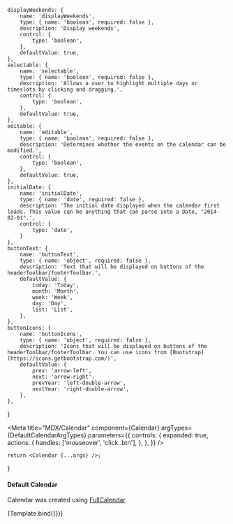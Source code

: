 
	displayWeekends: {
		name: 'displayWeekends',
		type: { name: 'boolean', required: false },
		description: 'Display weekends',
		control: {
			type: 'boolean',
		},
		defaultValue: true,
	},
	selectable: {
		name: 'selectable',
		type: { name: 'boolean', required: false },
		description: 'Allows a user to highlight multiple days or timeslots by clicking and dragging.',
		control: {
			type: 'boolean',
		},
		defaultValue: true,
	},
	editable: {
		name: 'editable',
		type: { name: 'boolean', required: false },
		description: 'Determines whether the events on the calendar can be modified.',
		control: {
			type: 'boolean',
		},
		defaultValue: true,
	},
	initialDate: {
		name: 'initialDate',
		type: { name: 'date', required: false },
		description: 'The initial date displayed when the calendar first loads. This value can be anything that can parse into a Date, "2014-02-01".',
		control: {
			type: 'date',
		}
	},
	buttonText: {
		name: 'buttonText',
		type: { name: 'object', required: false },
		description: 'Text that will be displayed on buttons of the headerToolbar/footerToolbar.',
		defaultValue: {
			today: 'Today',
			month: 'Month',
			week: 'Week',
			day: 'Day',
			list: 'List',
		},
	},
	buttonIcons: {
		name: 'buttonIcons',
		type: { name: 'object', required: false },
		description: 'Icons that will be displayed on buttons of the headerToolbar/footerToolbar. You can use icons from [Bootstrap](https://icons.getbootstrap.com/)',
		defaultValue: {
			prev: 'arrow-left',
			next: 'arrow-right',
			prevYear: 'left-double-arrow',
			nextYear: 'right-double-arrow',
		},
	},
}

<Meta title="MDX/Calendar" component={Calendar} argTypes={DefaultCalendarArgTypes} parameters={{
	controls: {
		expanded: true,
		actions: {
			handles: ['mouseover', 'click .btn'],
		},
	},
}}
/>

	return <Calendar {...args} />;
}

#### Default Calendar

Calendar was created using [FullCalendar](https://fullcalendar.io/).

<Canvas>
	<Story name="Default">
		{Template.bind({})}
	</Story>
</Canvas>

